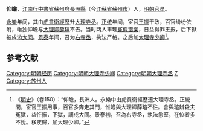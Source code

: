 '''仰瞻'''，[[江南行中書省|江南行中書省]][[蘇州府|蘇州府]][[長洲縣|長洲縣]]（今[[江蘇省|江蘇省]][[蘇州市|蘇州市]]）人，[[明朝|明朝]][[官员|官员]]。

[[永乐_(明朝)|永樂]]年间，其由[[虎賁衛|虎賁衛]][[經歷|經歷]]升[[大理寺丞|大理寺丞]]。[[正统_(年号)|正统]]年间，宦官[[王振|王振]]干政，百官纷纷依附，唯独仰瞻与[[大理卿|大理卿]][[薛瑄|薛瑄]]不去。当时两人审理[[冤假错案|冤假错案]]，日益得罪王振，后下狱被戍边[[大同市|大同]]。[[景泰_(明朝)|景泰]]年间，召为[[大理寺丞|右寺丞]]，执法严格。之后加[[大理寺少卿|大理寺少卿]]<ref>《[[明史|明史]]》（卷150）：“仰瞻，長洲人。永樂中由虎賁衛經歷遷大理寺丞。正統間，宦官王振用事，百官多奔走其門，惟瞻與大理卿薛瑄不往。會與瑄辨殺夫冤獄，益忤振，下獄，謫戍大同。景泰初，召為右寺丞，執法愈堅，在位者多不悅。移疾歸，加大理少卿。”</ref>。

==参考文献==
{{wikisource|明史/卷150}}
{{Reflist}}

{{明朝官员小作品}}
{{DEFAULTSORT:Y}}
[[Category:明朝经历|Category:明朝经历]]
[[Category:明朝大理寺少卿|Category:明朝大理寺少卿]]
[[Category:明朝大理寺丞|Category:明朝大理寺丞]]
[[Category:仰姓|Z]]
[[Category:苏州人|Category:苏州人]]